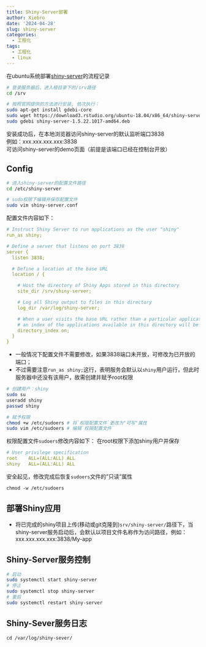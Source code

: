 ```yaml
---
title: Shiny-Server部署
author: Xiebro
date: '2024-04-28'
slug: shiny-server
categories:
  - 工程化
tags:
  - 工程化
  - linux
---
```


在ubuntu系统部署[shiny-server](https://posit.co/download/shiny-server/)的流程记录

```bash
# 登录服务器后，进入根目录下的/srv路径
cd /srv

# 按照官网提供的方法进行安装, 依次执行：
sudo apt-get install gdebi-core
sudo wget https://download3.rstudio.org/ubuntu-18.04/x86_64/shiny-server-1.5.22.1017-amd64.deb
sudo gdebi shiny-server-1.5.22.1017-amd64.deb
```
安装成功后，在本地浏览器访问shiny-server的默认监听端口3838  
例如：xxx.xxx.xxx.xxx:3838  
可访问shiny-server的demo页面（前提是该端口已经在控制台开放）

## Config
```bash
# 进入shiny-server的配置文件路径
cd /etc/shiny-server

# sudo权限下编辑并保存配置文件
sudo vim shiny-server.conf
```
配置文件内容如下：
```yaml
# Instruct Shiny Server to run applications as the user "shiny"
run_as shiny;

# Define a server that listens on port 3838
server {
  listen 3838;

  # Define a location at the base URL
  location / {

    # Host the directory of Shiny Apps stored in this directory
    site_dir /srv/shiny-server;

    # Log all Shiny output to files in this directory
    log_dir /var/log/shiny-server;

    # When a user visits the base URL rather than a particular application,
    # an index of the applications available in this directory will be shown.
    directory_index on;
  }
}
```
- 一般情况下配置文件不需要修改，如果3838端口未开放，可修改为已开放的端口；
- 不过需要注意```run_as shiny;```这行，表明服务会默认以`shiny`用户运行，但此时服务器中还没有该用户，故需创建并赋予root权限
```bash
# 创建用户：shiny
sudo su
useradd shiny 
passwd shiny

# 赋予权限
chmod +w /etc/sudoers # 将`权限配置文件`更改为"可写"属性
sudo vim /etc/sudoers # 编辑`权限配置文件`
```

权限配置文件`sudoers`修改内容如下：
在root权限下添加shiny用户并保存
```yaml
# User privilege specification
root    ALL=(ALL:ALL) ALL
shiny   ALL=(ALL:ALL) ALL
```
安全起见，修改完成后恢复`sudoers`文件的"只读"属性
```base
chmod -w /etc/sudoers
```

## 部署Shiny应用
- 将已完成的shiny项目上传(移动或git克隆到)```srv/shiny-server/```路径下，当shiny-server服务启动后，会默认以项目文件名称作为访问路径，例如：xxx.xxx.xxx.xxx:3838/My-app

## Shiny-Server服务控制
```bash
# 启动
sudo systemctl start shiny-server 
# 停止
sudo systemctl stop shiny-server 
# 重启
sudo systemctl restart shiny-server 
```

## Shiny-Sever服务日志
```
cd /var/log/shiny-sever/
```







